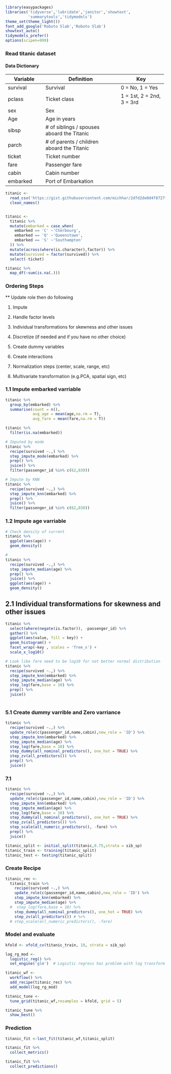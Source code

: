 

```r
library(easypackages)
libraries('tidyverse','lubridate','janitor','showtext',
          'summarytools','tidymodels')
theme_set(theme_light())
font_add_google('Roboto Slab','Roboto Slab')
showtext_auto()
tidymodels_prefer()
options(scipen=999)
```

### Read titanic dataset

#### Data Dictionary 

+----------------------+---------------------------------------------+---------------------------+
| Variable             | Definition                                  | Key                       |
+======================+=============================================+===========================+
| survival             | Survival                                    | 0 = No, 1 = Yes           |
+----------------------+---------------------------------------------+---------------------------+
| pclass               | Ticket class                                | 1 = 1st, 2 = 2nd, 3 = 3rd |
+----------------------+---------------------------------------------+---------------------------+
| sex                  | Sex                                         |                           |
+----------------------+---------------------------------------------+---------------------------+
| Age                  | Age in years                                |                           |
+----------------------+---------------------------------------------+---------------------------+
| sibsp                | \# of siblings / spouses aboard the Titanic |                           |
+----------------------+---------------------------------------------+---------------------------+
| parch                | \# of parents / children aboard the Titanic |                           |
+----------------------+---------------------------------------------+---------------------------+
| ticket               | Ticket number                               |                           |
+----------------------+---------------------------------------------+---------------------------+
| fare                 | Passenger fare                              |                           |
+----------------------+---------------------------------------------+---------------------------+
| cabin                | Cabin number                                |                           |
+----------------------+---------------------------------------------+---------------------------+
| embarked             | Port of Embarkation                         |                           |
+----------------------+---------------------------------------------+---------------------------+

```r
titanic <-
  read_csv('https://gist.githubusercontent.com/michhar/2dfd2de0d4f8727f873422c5d959fff5/raw/fa71405126017e6a37bea592440b4bee94bf7b9e/titanic.csv') %>% 
  clean_names()


titanic <-
  titanic %>% 
  mutate(embarked = case_when(
    embarked == 'C' ~'Cherbourg',
    embarked == 'Q' ~'Queenstown',
    embarked == 'S' ~'Southampton'
  )) %>% 
  mutate(across(where(is.character),factor)) %>% 
  mutate(survived = factor(survived)) %>% 
  select(-ticket)

titanic %>% 
  map_df(~sum(is.na(.)))

```

### Ordering Steps

\*\* Update role then do following

1.  Impute

2.  Handle factor levels

3.  Individual transformations for skewness and other issues

4.  Discretize (if needed and if you have no other choice)

5.  Create dummy variables

6.  Create interactions

7.  Normalization steps (center, scale, range, etc)

8.  Multivariate transformation (e.g.PCA, spatial sign, etc)

### 1.1 Impute embarked varriable

```r
titanic %>% 
  group_by(embarked) %>% 
  summarise(count = n(),
            avg_age = mean(age,na.rm = T),
            avg_fare = mean(fare,na.rm = T))

titanic %>% 
  filter(is.na(embarked))

```

```r
# Imputed by mode
titanic %>% 
  recipe(survived ~.,) %>% 
  step_impute_mode(embarked) %>% 
  prep() %>% 
  juice() %>% 
  filter(passenger_id %in% c(62,830))

# Impute by KNN 
titanic %>% 
  recipe(survived ~.,) %>% 
  step_impute_knn(embarked) %>% 
  prep() %>% 
  juice() %>% 
  filter(passenger_id %in% c(62,830))

```

### 1.2 Impute age varriable

```r
# Check density of current
titanic %>% 
  ggplot(aes(age)) +
  geom_density()

# 
titanic %>% 
  recipe(survived ~.,) %>% 
  step_impute_median(age) %>% 
  prep() %>% 
  juice() %>% 
  ggplot(aes(age)) +
  geom_density()

```

## 2.1 Individual transformations for skewness and other issues

```r
titanic %>% 
  select(where(negate(is.factor)), -passenger_id) %>% 
  gather() %>% 
  ggplot(aes(value, fill = key)) + 
  geom_histogram() + 
  facet_wrap(~key , scales = 'free_x') +
  scale_x_log10()

# Look like fare need to be log10 for not better normal distribution 
titanic %>% 
  recipe(survived ~.,) %>% 
  step_impute_knn(embarked) %>% 
  step_impute_median(age) %>% 
  step_log(fare,base = 10) %>% 
  prep() %>% 
  juice()
  
```

### 5.1 Create dummy varrible and Zero varriance

```r
titanic %>% 
  recipe(survived ~.,) %>% 
  update_role(c(passenger_id,name,cabin),new_role = 'ID') %>% 
  step_impute_knn(embarked) %>% 
  step_impute_median(age) %>% 
  step_log(fare,base = 10) %>% 
  step_dummy(all_nominal_predictors(), one_hot = TRUE) %>% 
  step_zv(all_predictors()) %>% 
  prep() %>% 
  juice()

```

### 7.1

```r
titanic %>% 
  recipe(survived ~.,) %>% 
  update_role(c(passenger_id,name,cabin),new_role = 'ID') %>% 
  step_impute_knn(embarked) %>% 
  step_impute_median(age) %>% 
  step_log(fare,base = 10) %>% 
  step_dummy(all_nominal_predictors(), one_hot = TRUE) %>% 
  step_zv(all_predictors()) %>% 
  step_scale(all_numeric_predictors(), -fare) %>% 
  prep() %>% 
  juice()
```

```r
titanic_split <- initial_split(titanic,0.75,strata = sib_sp)
titanic_train <- training(titanic_split)
titanic_test <- testing(titanic_split)
```

### Create Recipe

```r
titanic_rec <- 
  titanic_train %>% 
    recipe(survived ~.,) %>% 
    update_role(c(passenger_id,name,cabin),new_role = 'ID') %>% 
    step_impute_knn(embarked) %>% 
    step_impute_median(age) %>% 
  #  step_log(fare,base = 10) %>% 
    step_dummy(all_nominal_predictors(), one_hot = TRUE) %>% 
    step_zv(all_predictors()) # %>% 
  # step_scale(all_numeric_predictors(), -fare) 
```

### Model and evaluate

```r
kfold <- vfold_cv(titanic_train, 10, strata = sib_sp)

log_rg_mod <-
  logistic_reg() %>% 
  set_engine('glm')  # Logistic regress has problem with log transform

titanic_wf <-
  workflow() %>% 
  add_recipe(titanic_rec) %>% 
  add_model(log_rg_mod)

titanic_tune <-
  tune_grid(titanic_wf,resamples = kfold, grid = 5)

titanic_tune %>% 
  show_best()

```

### Prediction

```r
titanic_fit <-last_fit(titanic_wf,titanic_split) 

titanic_fit %>% 
  collect_metrics()

titanic_fit %>% 
  collect_predictions()

```


```r

```



